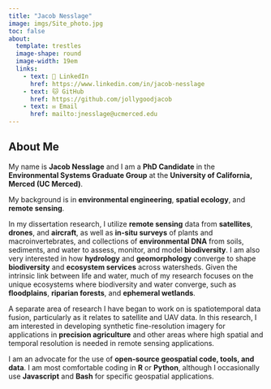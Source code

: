 ```yaml
---
title: "Jacob Nesslage"
image: imgs/Site_photo.jpg
toc: false
about: 
  template: trestles
  image-shape: round
  image-width: 19em
  links: 
    - text: 💼 LinkedIn
      href: https://www.linkedin.com/in/jacob-nesslage
    - text: 🐱 GitHub
      href: https://github.com/jollygoodjacob
    - text: ✉️ Email
      href: mailto:jnesslage@ucmerced.edu
---
```


::: researchcontainer
## About Me

My name is **Jacob Nesslage** and I am a **PhD Candidate** in the **Environmental Systems Graduate Group** at the **University of California, Merced (UC Merced)**.

My background is in **environmental engineering**, **spatial ecology**, and **remote sensing**.

In my dissertation research, I utilize **remote sensing** data from **satellites**, **drones**, and **aircraft**, as well as **in-situ surveys** of plants and macroinvertebrates, and collections of **environmental DNA** from soils, sediments, and water to assess, monitor, and model **biodiversity**. I am also very interested in how **hydrology** and **geomorphology** converge to shape **biodiversity** and **ecosystem services** across watersheds. Given the intrinsic link between life and water, much of my research focuses on the unique ecosystems where biodiversity and water converge, such as **floodplains**, **riparian forests**, and **ephemeral wetlands**.

A separate area of research I have began to work on is spatiotemporal data fusion, particularly as it relates to satellite and UAV data. In this research, I am interested in developing synthetic fine-resolution imagery for applications in **precision agriculture** and other areas where high spatial and temporal resolution is needed in remote sensing applications.

I am an advocate for the use of **open-source geospatial code, tools, and data**. I am most comfortable coding in **R** or **Python**, although I occasionally use **Javascript** and **Bash** for specific geospatial applications.
:::
